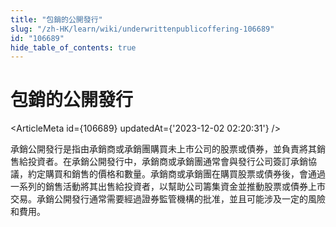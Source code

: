 ```yaml
---
title: "包銷的公開發行"
slug: "/zh-HK/learn/wiki/underwrittenpublicoffering-106689"
id: "106689"
hide_table_of_contents: true
---
```



# 包銷的公開發行

<ArticleMeta id={106689} updatedAt={'2023-12-02 02:20:31'} />
<div className='border-solid border-b border-t-0 my-4 border-[var(--ifm-color-gray-300)]' />

承銷公開發行是指由承銷商或承銷團購買未上市公司的股票或債券，並負責將其銷售給投資者。在承銷公開發行中，承銷商或承銷團通常會與發行公司簽訂承銷協議，約定購買和銷售的價格和數量。承銷商或承銷團在購買股票或債券後，會通過一系列的銷售活動將其出售給投資者，以幫助公司籌集資金並推動股票或債券上市交易。承銷公開發行通常需要經過證券監管機構的批准，並且可能涉及一定的風險和費用。
